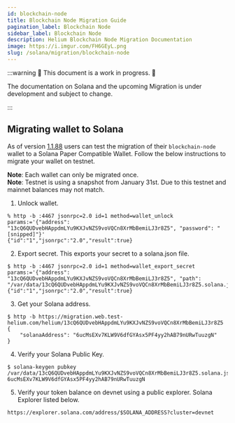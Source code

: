 ```yaml
---
id: blockchain-node
title: Blockchain Node Migration Guide
pagination_label: Blockchain Node
sidebar_label: Blockchain Node
description: Helium Blockchain Node Migration Documentation
image: https://i.imgur.com/FH6GEyL.png
slug: /solana/migration/blockchain-node
---
```



:::warning 🚧 This document is a work in progress. 🚧

The documentation on Solana and the upcoming Migration is under development and subject to change.

:::

## Migrating wallet to Solana

As of version [1.1.88](https://github.com/helium/blockchain-node/releases/tag/1.1.88) users can test
the migration of their `blockchain-node` wallet to a Solana Paper Compatible Wallet. Follow the
below instructions to migrate your wallet on testnet.

**Note**: Each wallet can only be migrated once.<br /> **Note**: Testnet is using a snapshot from
January 31st. Due to this testnet and mainnet balances may not match.

1. Unlock wallet.

```
% http -b :4467 jsonrpc=2.0 id=1 method=wallet_unlock params:='{"address": "13cQ6QUDvebHAppdmLYu9KXJvNZS9voVQCn8XrMbBemiLJ3r8Z5", "password": "[snipped]"}'
{"id":"1","jsonrpc":"2.0","result":true}
```

2. Export secret. This exports your secret to a solana.json file.

```
$ http -b :4467 jsonrpc=2.0 id=1 method=wallet_export_secret params:='{"address": "13cQ6QUDvebHAppdmLYu9KXJvNZS9voVQCn8XrMbBemiLJ3r8Z5", "path": "/var/data/13cQ6QUDvebHAppdmLYu9KXJvNZS9voVQCn8XrMbBemiLJ3r8Z5.solana.json"}'
{"id":"1","jsonrpc":"2.0","result":true}
```

3. Get your Solana address.

```
$ http -b https://migration.web.test-helium.com/helium/13cQ6QUDvebHAppdmLYu9KXJvNZS9voVQCn8XrMbBemiLJ3r8Z5
{
    "solanaAddress": "6ucMsEXv7KLW9V6dfGYAsx5PF4yy2hAB79nURwTuuzgN"
}
```

4. Verify your Solana Public Key.

```
$ solana-keygen pubkey /var/data/13cQ6QUDvebHAppdmLYu9KXJvNZS9voVQCn8XrMbBemiLJ3r8Z5.solana.json
6ucMsEXv7KLW9V6dfGYAsx5PF4yy2hAB79nURwTuuzgN
```

5. Verify your token balance on devnet using a public explorer. Solana Explorer listed below.

```
https://explorer.solana.com/address/$SOLANA_ADDRESS?cluster=devnet
```
